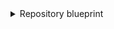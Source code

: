 <details>
<summary>Repository blueprint</summary>

```json showLineNumbers
{
  "identifier": "azureDevopsRepository",
  "title": "Repository",
  "icon": "AzureDevops",
  "schema": {
    "properties": {
      "url": {
        "title": "URL",
        "format": "url",
        "type": "string",
        "icon": "Link"
      },
      "readme": {
        "title": "README",
        "type": "string",
        "format": "markdown",
        "icon": "Book"
      }
    },
    "required": []
  },
  "mirrorProperties": {},
  "calculationProperties": {},
  "aggregationProperties": {},
  "relations": {
    "project": {
      "title": "Project",
      "target": "project",
      "required": true,
      "many": false
    }
  }
}
```

</details>
